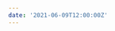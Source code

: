 ```yaml
---
date: '2021-06-09T12:00:00Z'
---
```


<ExternalLink
  href="https://css-tricks.com/making-disabled-buttons-more-inclusive/"
  children="Making Disabled Buttons More Inclusive"
/>

